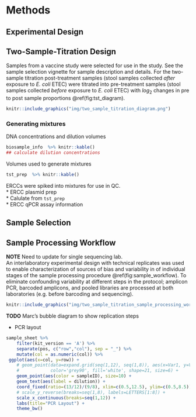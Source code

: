 # Methods
## Experimental Design

## Two-Sample-Titration Design  
Samples from a vaccine study were selected for use in the study.  See the sample selection vignette for sample description and details. 
For the two-sample titration post-treatment samples (stool samples collected _after_ exposure to _E. coli_ ETEC) were titrated into pre-treatment samples (stool samples collected _before_ exposure to _E. coli_ ETEC) with $log_2$ changes in pre to post sample proportions \@ref(fig:tst_diagram). 

```r
knitr::include_graphics("img/two_sample_titration_diagram.png")
```

### Generating mixtures

DNA concentrations and dilution volumes  

```r
biosample_info  %>% knitr::kable()
## calculate dilution concentrations
```

Volumes used to generate mixtures  

```r
tst_prep  %>% knitr::kable()
```

ERCCs were spiked into mixtures for use in QC.  
* ERCC plasmid prep  
* Calulate from `tst_prep`  
* ERCC qPCR assay information  

## Sample Selection  

## Sample Processing Workflow
__NOTE__ Need to update for single sequencing lab.  
An interlaboratory experimental design with technical replicates was used to enable characterization of sources of bias and variability in of individual stages of the sample processing procedure \@ref(fig:sample_workflow). 
To eliminate confounding variability at different steps in the protocol; amplicon PCR, barcoded amplicons, and pooled libraries are processed at both laboratories (e.g. before barcoding and sequencing).   

```r
knitr::include_graphics("img/two_sample_titration_sample_processing_workflow.png")
```  

__TODO__ Marc's bubble diagram to show replication steps  

* PCR layout  
 
```r
sample_sheet %>%
    filter(kit_version == 'A') %>% 
    separate(pos, c("row","col"), sep = "_") %>% 
    mutate(col = as.numeric(col)) %>%
 ggplot(aes(x=col, y=row)) +
    # geom_point(data=expand.grid(seq(1,12), seq(1,8)), aes(x=Var1, y=Var2),
    #            color='grey90', fill='white', shape=21, size=6) +
    geom_point(aes(color = sampleID), size=10) +
    geom_text(aes(label = dilution)) +
    coord_fixed(ratio=(13/12)/(9/8), xlim=c(0.5,12.5), ylim=c(0.5,8.5)) +
    # scale_y_reverse(breaks=seq(1,8), labels=LETTERS[1:8]) +
    scale_x_continuous(breaks=seq(1,12)) +
    labs(title="PCR Layout") +
    theme_bw()
```